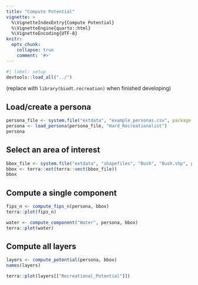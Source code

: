 ```yaml
---
title: "Compute Potential"
vignette: >
  %\VignetteIndexEntry{Compute Potential}
  %\VignetteEngine{quarto::html}
  %\VignetteEncoding{UTF-8}
knitr:
  opts_chunk:
    collapse: true
    comment: '#>'
---
```



```r
#| label: setup
devtools::load_all("../")
```

(replace with `library(biodt.recreation)` when finished developing)

## Load/create a persona

```r
persona_file <- system.file("extdata", "example_personas.csv", package = "biodt.recreation")
persona <- load_persona(persona_file, "Hard_Recreationalist")
persona
```

## Select an area of interest

```r
bbox_file <- system.file("extdata", "shapefiles", "Bush", "Bush.shp", package = "biodt.recreation")
bbox <- terra::ext(terra::vect(bbox_file))
bbox
```

## Compute a single component

```r
fips_n <- compute_fips_n(persona, bbox)
terra::plot(fips_n)
```

```r
water <- compute_component("Water", persona, bbox)
terra::plet(water)
```

## Compute all layers

```r
layers <- compute_potential(persona, bbox)
names(layers)

terra::plot(layers[["Recreational_Potential"]])
```

